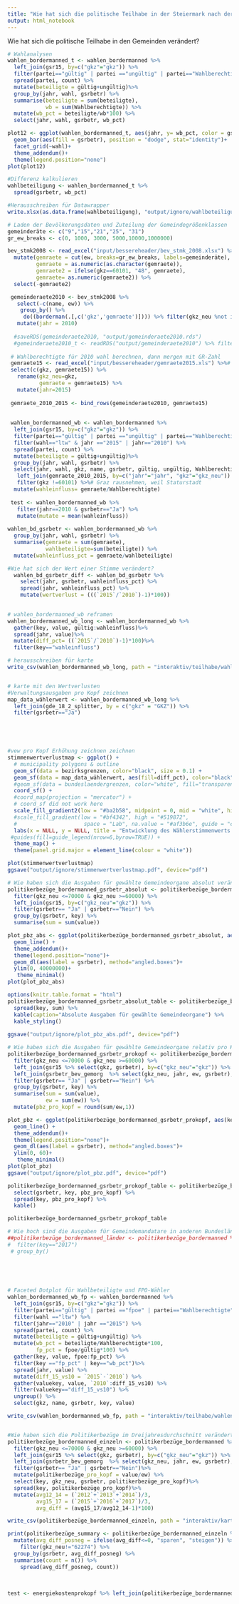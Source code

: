 ```yaml
---
title: "Wie hat sich die politische Teilhabe in der Steiermark nach der Gemeindestrukturreform verändert?"
output: html_notebook
---
```


Wie hat sich die politische Teilhabe in den Gemeinden verändert?


```r
# Wahlanalysen
wahlen_bordermanned_t <- wahlen_bordermanned %>%
  left_join(gsr15, by=c("gkz"="gkz")) %>%
  filter(partei=="gültig" | partei =="ungültig" | partei=="Wahlberechtigte")%>%
  spread(partei, count) %>%
  mutate(beteiligte = gültig+ungültig)%>%
  group_by(jahr, wahl, gsrbetr) %>%
  summarise(beteiligte = sum(beteiligte), 
            wb = sum(Wahlberechtigte)) %>%
  mutate(wb_pct = beteiligte/wb*100) %>%
  select(jahr, wahl, gsrbetr, wb_pct) 

plot12 <- ggplot(wahlen_bordermanned_t, aes(jahr, y= wb_pct, color = gsrbetr)) +
  geom_bar(aes(fill = gsrbetr), position = "dodge", stat="identity")+
  facet_grid(~wahl)+
  theme_addendum()+
  theme(legend.position="none")
plot(plot12)

#Differenz kalkulieren
wahlbeteiligung <- wahlen_bordermanned_t %>%
  spread(gsrbetr, wb_pct) 

#Herausschreiben für Datawrapper
write.xlsx(as.data.frame(wahlbeteiligung), "output/ignore/wahlbeteiligung.xlsx")

```

```r
# Laden der Bevölkerungsdaten und Zuteilung der Gemeindegrößenklassen
gemeinderäte <- c("9","15","21","25", "31")
gr_ew_breaks <- c(0, 1000, 3000, 5000,10000,1000000)

bev_stmk2008 <- read_excel("input/bessereheader/bev_stmk_2008.xlsx") %>% # Dieses Jahr ist laut GO wesentlich für die GR-Zahl-Festsetzung
  mutate(gemraete = cut(ew, breaks=gr_ew_breaks, labels=gemeinderäte), 
         gemraete = as.numeric(as.character(gemraete)), 
         gemraete2 = ifelse(gkz==60101, "48", gemraete), 
         gemraete= as.numeric(gemraete2)) %>%
  select(-gemraete2)

 gemeinderaete2010 <- bev_stmk2008 %>%
   select(-c(name, ew)) %>%
    group_by() %>%
     do((borderman(.[,c('gkz','gemraete')]))) %>% filter(gkz_neu %not in% teilungen_exkl) %>%
   mutate(jahr = 2010)
  
  #saveRDS(gemeinderaete2010, "output/gemeinderaete2010.rds")
  #gemeinderaete2010_t <- readRDS("output/gemeinderaete2010") %>% filter(gkz_neu %not in% teilungen_exkl)
  
 # Wahlberechtigte für 2010 wahl berechnen, dann mergen mit GR-Zahl
 gemraete15 <- read_excel("input/bessereheader/gemraete2015.xls") %>%# Dieses Jahr ist laut GO wesentlich für die GR-Zahl-Festsetzung
 select(c(gkz, gemraete15)) %>%
   rename(gkz_neu=gkz, 
          gemraete = gemraete15) %>%
   mutate(jahr=2015)
 
 gemraete_2010_2015 <- bind_rows(gemeinderaete2010, gemraete15)
 
 
 wahlen_bordermanned_wb <- wahlen_bordermanned %>%
  left_join(gsr15, by=c("gkz"="gkz")) %>%
  filter(partei=="gültig" | partei =="ungültig" | partei=="Wahlberechtigte")%>%
  filter(wahl=="ltw" & jahr =="2015" | jahr=="2010") %>%
  spread(partei, count) %>%
  mutate(beteiligte = gültig+ungültig)%>%
  group_by(jahr, wahl, gsrbetr) %>%
  select(jahr, wahl, gkz, name, gsrbetr, gültig, ungültig, Wahlberechtigte, beteiligte) %>%
   left_join(gemraete_2010_2015, by=c("jahr"="jahr", "gkz"="gkz_neu")) %>%
   filter(gkz !=60101) %>%# Graz rausnehmen, weil Staturstadt
  mutate(wahleinfluss= gemraete/Wahlberechtigte)
 
 test <- wahlen_bordermanned_wb %>% 
   filter(jahr==2010 & gsrbetr=="Ja") %>% 
   mutate(mutate = mean(wahleinfluss))
   
wahlen_bd_gsrbetr <- wahlen_bordermanned_wb %>%
  group_by(jahr, wahl, gsrbetr) %>%
  summarise(gemraete = sum(gemraete), 
            wahlbeteiligte=sum(beteiligte)) %>%
  mutate(wahleinfluss_pct = gemraete/wahlbeteiligte)

#Wie hat sich der Wert einer Stimme verändert?
  wahlen_bd_gsrbetr_diff <- wahlen_bd_gsrbetr %>%
    select(jahr, gsrbetr, wahleinfluss_pct) %>%
    spread(jahr, wahleinfluss_pct) %>%
    mutate(wertverlust = (((`2015`/`2010`)-1)*100))
  
```



```r
# wahlen_bordermanned_wb reframen
wahlen_bordermanned_wb_long <- wahlen_bordermanned_wb %>%
  gather(key, value, gültig:wahleinfluss)%>%
  spread(jahr, value)%>%
  mutate(diff_pct= ((`2015`/`2010`)-1)*100)%>%
  filter(key=="wahleinfluss")

# herausschreiben für karte
write_csv(wahlen_bordermanned_wb_long, path = "interaktiv/teilhabe/wahlen_bordermanned_wb_long.csv")


# karte mit den Wertverlusten
#Verwaltungsausgaben pro Kopf zeichnen
map_data_wählerwert <- wahlen_bordermanned_wb_long %>% 
  left_join(gde_18_2_splitter, by = c("gkz" = "GKZ")) %>%
  filter(gsrbetr=="Ja")
  




#vew pro Kopf Erhöhung zeichnen zeichnen
stimmenwertverlustmap <- ggplot() +
  # municipality polygons & outline
  geom_sf(data = bezirksgrenzen, color="black", size = 0.1) +
  geom_sf(data = map_data_wählerwert, aes(fill=diff_pct), color="black", size=0.01) +
  #geom_sf(data = bundeslaendergrenzen, color="white", fill="transparent", size=0.1) +
  coord_sf() +
  #coord_map(projection = "mercator") +
  # coord_sf did not work here
  scale_fill_gradient2(low = "#ba2b58", midpoint = 0, mid = "white", high = "#84a07c")+
  #scale_fill_gradient(low = "#bf4342", high = "#519872", 
  #                     space = "Lab", na.value = "#af3b6e", guide = "colourbar") +
  labs(x = NULL, y = NULL, title = "Entwicklung des Wählerstimmenwerts in fusionierten Gemeinden", caption = "Quelle: Statistik Austria, BEV.") +
 #guides(fill=guide_legend(nrow=6,byrow=TRUE)) +
  theme_map() +
  theme(panel.grid.major = element_line(colour = "white"))

plot(stimmenwertverlustmap)
ggsave("output/ignore/stimmenwertverlustmap.pdf", device="pdf")

```

```r
# Wie haben sich die Ausgaben für gewählte Gemeindeorgane absolut verändert?
politikerbezüge_bordermanned_gsrbetr_absolut <- politikerbezüge_bordermanned %>%
  filter(gkz_neu <=70000 & gkz_neu >=60000) %>%
  left_join(gsr15, by=c("gkz_neu"="gkz")) %>%
  filter(gsrbetr== "Ja" | gsrbetr=="Nein") %>%
  group_by(gsrbetr, key) %>%
  summarise(sum = sum(value))

plot_pbz_abs <- ggplot(politikerbezüge_bordermanned_gsrbetr_absolut, aes(key, sum, color = gsrbetr)) +
  geom_line() +
  theme_addendum()+
  theme(legend.position="none")+
  geom_dl(aes(label = gsrbetr), method="angled.boxes")+
  ylim(0, 40000000)+
   theme_minimal()
plot(plot_pbz_abs) 

options(knitr.table.format = "html")
politikerbezüge_bordermanned_gsrbetr_absolut_table <- politikerbezüge_bordermanned_gsrbetr_absolut %>%
  spread(key, sum) %>%
  kable(caption="Absolute Ausgaben für gewählte Gemeindeorgane") %>%
  kable_styling()
  
ggsave("output/ignore/plot_pbz_abs.pdf", device="pdf")  

# Wie haben sich die Ausgaben für gewählte Gemeindeorgane relativ pro Kopf verändert?
politikerbezüge_bordermanned_gsrbetr_prokopf <- politikerbezüge_bordermanned %>%
  filter(gkz_neu <=70000 & gkz_neu >=60000) %>%
  left_join(gsr15 %>% select(gkz, gsrbetr), by=c("gkz_neu"="gkz")) %>%
  left_join(gsrbetr_bev_gemorg  %>% select(gkz_neu, jahr, ew, gsrbetr), by=c("gkz_neu"="gkz_neu", "key"="jahr", "gsrbetr"="gsrbetr")) %>%
  filter(gsrbetr== "Ja" | gsrbetr=="Nein") %>%
  group_by(gsrbetr, key) %>%
  summarise(sum = sum(value), 
            ew = sum(ew)) %>%
  mutate(pbz_pro_kopf = round(sum/ew,1))

plot_pbz <- ggplot(politikerbezüge_bordermanned_gsrbetr_prokopf, aes(key, pbz_pro_kopf, color = gsrbetr)) +
  geom_line() +
  theme_addendum()+
  theme(legend.position="none")+
  geom_dl(aes(label = gsrbetr), method="angled.boxes")+
  ylim(0, 60)+
   theme_minimal()
plot(plot_pbz) 
ggsave("output/ignore/plot_pbz.pdf", device="pdf")

politikerbezüge_bordermanned_gsrbetr_prokopf_table <- politikerbezüge_bordermanned_gsrbetr_prokopf %>%
  select(gsrbetr, key, pbz_pro_kopf) %>%
  spread(key, pbz_pro_kopf) %>%
  kable()

politikerbezüge_bordermanned_gsrbetr_prokopf_table
```

```r
# Wie hoch sind die Ausgaben für Gemeindemandatare in anderen Bundesländern?
##politikerbezüge_bordermanned_länder <- politikerbezüge_bordermanned %>%
#  filter(key=="2017")
 # group_by()
  
  

  
```

```r
# Faceted Dotplot für Wahlbeteiligte und FPÖ-Wähler
wahlen_bordermanned_wb_fp <- wahlen_bordermanned %>%
  left_join(gsr15, by=c("gkz"="gkz")) %>%
  filter(partei=="gültig" | partei =="fpoe" | partei=="Wahlberechtigte" | partei=="ungültig")%>%
  filter(wahl =="ltw") %>%
  filter(jahr=="2010" | jahr =="2015") %>%
  spread(partei, count) %>%
  mutate(beteiligte = gültig+ungültig) %>%
  mutate(wb_pct = beteiligte/Wahlberechtigte*100, 
         fp_pct = fpoe/gültig*100) %>%
  gather(key, value, fpoe:fp_pct) %>%
  filter(key =="fp_pct" | key=="wb_pct")%>%
  spread(jahr, value) %>%
  mutate(diff_15_vs10 = `2015`-`2010`) %>%
  gather(valuekey, value, `2010`:diff_15_vs10) %>%
  filter(valuekey=="diff_15_vs10") %>%
  ungroup() %>%
  select(gkz, name, gsrbetr, key, value) 

write_csv(wahlen_bordermanned_wb_fp, path = "interaktiv/teilhabe/wahlen_bordermanned_wb_fp.csv")



```

```r
#Wie haben sich die Politikerbezüge im Dreijahresdurchschnitt verändert?
politikerbezüge_bordermanned_einzeln <- politikerbezüge_bordermanned %>%
  filter(gkz_neu <=70000 & gkz_neu >=60000) %>%
  left_join(gsr15 %>% select(gkz, gsrbetr), by=c("gkz_neu"="gkz")) %>%
  left_join(gsrbetr_bev_gemorg  %>% select(gkz_neu, jahr, ew, gsrbetr), by=c("gkz_neu"="gkz_neu", "key"="jahr", "gsrbetr"="gsrbetr")) %>%
  filter(gsrbetr== "Ja" | gsrbetr=="Nein")%>%
  mutate(politikerbezüge_pro_kopf = value/ew) %>%
  select(key, gkz_neu, gsrbetr, politikerbezüge_pro_kopf)%>%
  spread(key, politikerbezüge_pro_kopf)%>%
  mutate(avg12_14 = (`2012`+`2013`+`2014`)/3, 
         avg15_17 = (`2015`+`2016`+`2017`)/3, 
         avg_diff = (avg15_17/avg12_14-1)*100)

write_csv(politikerbezüge_bordermanned_einzeln, path = "interaktiv/karte-verwaltung/politikerbezüge_bordermanned_einzeln.csv")

print(politikerbezüge_summary <- politikerbezüge_bordermanned_einzeln %>%
  mutate(avg_diff_posneg = ifelse(avg_diff<=0, "sparen", "steigen")) %>%
    filter(gkz_neu!="62274") %>%
  group_by(gsrbetr, avg_diff_posneg) %>%
  summarise(count = n()) %>%
    spread(avg_diff_posneg, count))
  
  
  
test <- energiekostenprokopf %>% left_join(politikerbezüge_bordermanned_einzeln, by=c("gkz_neu"="gkz_neu"))
```

```r

```

